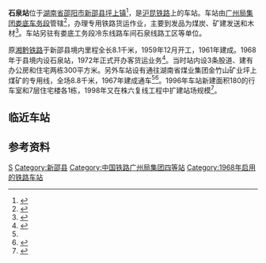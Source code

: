 {{distinguish|石泉县站}}
{{Infobox China railway station
|name = 石泉站
|eng_name = Shiquan Railway Station
|symbol_right = {{rint|cn|rail}}
|image = 201908 Station Building of Shiquan.jpg
|caption = 
|other_name= 
|code = 35408<ref>{{cite book|title=中华人民共和国铁路车站代码（GB/T 10302-2010）|publisher=中国标准出版社|year=2010|isbn=155066140495|ignore-isbn-error=true|pages=32}}</ref>
|commercial_code = SXQ
|pinyin_code = SQU
|type= 
|业务性质 = 
|技术性质= 
|address = [[湖南省|湖南省]][[邵阳市|邵阳市]][[新邵县|新邵县]][[坪上镇_(新邵县)|坪上镇]]石泉村
|coordinates = {{coord|27.609010|N|111.548738|E|format=dms|display=inline,title|type:railwaystation_region:CN}}
|built= 
|opened= 1968年
|owned = [[广州局集团|广州局集团]]娄底车务段
|operator= 
|line = [[沪昆铁路|沪昆铁路]]
|classification =四等站
|platform = 
|tracks = 5
|website = 
}}
'''石泉站'''位于[[湖南省|湖南省]][[邵阳市|邵阳市]][[新邵县|新邵县]][[坪上镇_(新邵县)|坪上镇]]<ref>{{cite news|title=新邵县坪上镇排查整治铁路沿线隐患|url=https://xinshao.rednet.cn/content/2019/11/22/6253714.html|publisher=红网|date=2019-11-22}}</ref>，是[[沪昆铁路|沪昆铁路]]上的车站。车站由[[广州局集团|广州局集团]][[娄底车务段|娄底车务段]]管辖<ref>{{cite news|title=“干惯了”的思想要不得|url=http://news.ldnews.cn/shiping/201107/81683.shtml|publisher=娄底新闻网|date=2011-07-31|accessdate=2020-09-05|archive-date=2014-08-31|archive-url=https://web.archive.org/web/20140831233419/http://news.ldnews.cn/shiping/201107/81683.shtml|dead-url=no}}</ref>，办理专用铁路货运作业，主要到发品为煤炭、矿建发送和木材<ref name="95306info">{{cite web|url=http://hyfw.95306.cn/hyinfo/action/FwcszsAction_index?type=1|title=营业站服务信息查询|publisher=中国铁路95306网|accessdate=2020-09-05|archive-date=2018-09-14|archive-url=https://web.archive.org/web/20180914133603/http://hyfw.95306.cn/hyinfo/action/FwcszsAction_index?type=1|dead-url=no}}</ref>。车站另驻有娄底工务段冷东线路车间石泉线路工区等单位。

原[[湘黔铁路|湘黔铁路]]于新邵县境内里程全长8.1千米，1959年12月开工，1961年建成。1968年于县境内设石泉站，1972年正式开办客货运业务<ref>{{cite book|author=邵阳市地方志编纂委员会|title=邵阳市志：第二册|url=http://218.76.24.115:8889/chorography/catalogue/getLevelOne?bookId=483732|publisher=湖南人民出版社|year=1997|via=湖南数字方志馆}}</ref>{{rp|524}}。当时站内设3条股道、建有办公房和住宅两栋300平方米。另外车站设有通往湖南省煤业集团金竹山矿业坪上煤矿的专用线，全场8.8千米，1967年建成通车<ref name="95306info"/><ref>{{cite book|author=新邵县志编纂委员会|title=新邵县志|url=http://218.76.24.115:8889/chorography/catalogue/getLevelOne?bookId=569883|publisher=人民出版社|year=1994|via=湖南数字方志馆}}</ref>{{rp|397}}。1996年车站新建面积180的行车室和7层住宅楼各1栋，1998年又在株六复线工程中扩建站场规模<ref>{{cite book|author=新邵县志编纂委员会|title=新邵县志 : 1978-2005|url=http://218.76.24.115:8889/chorography/catalogue/getLevelOne?bookId=606901|publisher=方志出版社|year=2012|isbn=9787514405934|via=湖南数字方志馆}}</ref>{{rp|388}}。

== 临近车站 ==
{{start rail box|[[中国铁路|中国铁路]]}}
{{s-inop|[[涟源站|涟源站]]<br /><s>''[[荷叶站|荷叶站]]''</s>(已撤销)|[[上海站|上海]]方向}}
{{s-line|[[沪昆铁路|沪昆铁路]]<br />← 16km 石泉站 6km →}}
{{s-inop|[[金竹山站|金竹山站]]|[[昆明站|昆明]]方向}}
{{end box}}

== 参考资料 ==
{{Commons category|Shiquan Railway Station}}
{{reflist}}

{{沪昆铁路}}
[[Category:邵阳市铁路车站|S]]
[[Category:新邵县|Category:新邵县]]
[[Category:中国铁路广州局集团四等站|Category:中国铁路广州局集团四等站]]
[[Category:1968年启用的铁路车站|Category:1968年启用的铁路车站]]